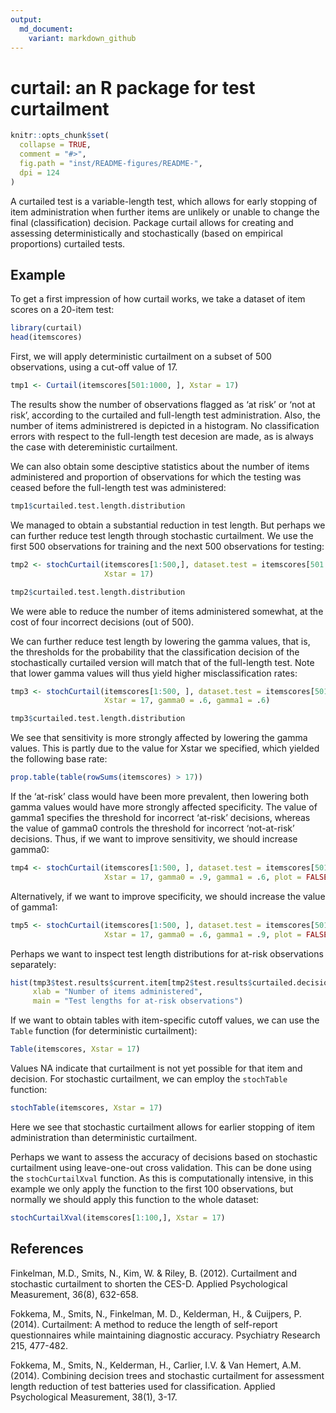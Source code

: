 ```yaml
---
output:
  md_document:
    variant: markdown_github
---
```


# curtail: an R package for test curtailment

```r
knitr::opts_chunk$set(
  collapse = TRUE,
  comment = "#>",
  fig.path = "inst/README-figures/README-",
  dpi = 124
)
```

A curtailed test is a variable-length test, which allows for early stopping of item administration when further items are unlikely or unable to change the final (classification) decision. Package curtail allows for creating and assessing deterministically and stochastically (based on empirical proportions) curtailed tests.

## Example

To get a first impression of how curtail works, we take a dataset of item scores on a 20-item test:

```r
library(curtail)
head(itemscores)
```

First, we will apply deterministic curtailment on a subset of 500 observations, using a cut-off value of 17. 

```r
tmp1 <- Curtail(itemscores[501:1000, ], Xstar = 17)
```

The results show the number of observations flagged as 'at risk' or 'not at risk', according to the curtailed and full-length test administration. Also, the number of items administrered is depicted in a histogram. No classification errors with respect to the full-length test decesion are made, as is always the case with detereministic curtailment.

We can also obtain some desciptive statistics about the number of items administered and proportion of observations for which the testing was ceased before the full-length test was administered:

```r
tmp1$curtailed.test.length.distribution
```

We managed to obtain a substantial reduction in test length. But perhaps we can further reduce test length through stochastic curtailment. We use the first 500 observations for training and the next 500 observations for testing:

```r
tmp2 <- stochCurtail(itemscores[1:500,], dataset.test = itemscores[501:1000,], 
                     Xstar = 17)
```


```r
tmp2$curtailed.test.length.distribution
```

We were able to reduce the number of items administered somewhat, at the cost of four incorrect decisions (out of 500). 

We can further reduce test length by lowering the gamma values, that is, the thresholds for the probability that the classification decision of the stochastically curtailed version will match that of the full-length test. Note that lower gamma values will thus yield higher misclassification rates:

```r
tmp3 <- stochCurtail(itemscores[1:500, ], dataset.test = itemscores[501:1000,], 
                     Xstar = 17, gamma0 = .6, gamma1 = .6)
```

```r
tmp3$curtailed.test.length.distribution
```

We see that sensitivity is more strongly affected by lowering the gamma values. This is partly due to the value for Xstar we specified, which yielded the following base rate:

```r
prop.table(table(rowSums(itemscores) > 17))
```

If the 'at-risk' class would have been more prevalent, then lowering both gamma values would have more strongly affected specificity. The value of gamma1 specifies the threshold for incorrect 'at-risk' decisions, whereas the value of gamma0 controls the threshold for incorrect 'not-at-risk' decisions. Thus, if we want to improve sensitivity, we should increase gamma0:

```r
tmp4 <- stochCurtail(itemscores[1:500, ], dataset.test = itemscores[501:1000,], 
                     Xstar = 17, gamma0 = .9, gamma1 = .6, plot = FALSE)
```

Alternatively, if we want to improve specificity, we should increase the value of gamma1:

```r
tmp5 <- stochCurtail(itemscores[1:500, ], dataset.test = itemscores[501:1000,], 
                     Xstar = 17, gamma0 = .6, gamma1 = .9, plot = FALSE)
```

Perhaps we want to inspect test length distributions for at-risk observations separately:

```r
hist(tmp3$test.results$current.item[tmp2$test.results$curtailed.decision == "at risk"], 
     xlab = "Number of items administered", 
     main = "Test lengths for at-risk observations")
```

If we want to obtain tables with item-specific cutoff values, we can use the ```Table``` function (for deterministic curtailment):

```r
Table(itemscores, Xstar = 17)
```

Values NA indicate that curtailment is not yet possible for that item and decision. For stochastic curtailment, we can employ the ```stochTable``` function:

```r
stochTable(itemscores, Xstar = 17)
```

Here we see that stochastic curtailment allows for earlier stopping of item administration than deterministic curtailment.

Perhaps we want to assess the accuracy of decisions based on stochastic curtailment using leave-one-out cross validation. This can be done using the ```stochCurtailXval``` function. As this is computationally intensive, in this example we only apply the function to the first 100 observations, but normally we should apply this function to the whole dataset:

```r
stochCurtailXval(itemscores[1:100,], Xstar = 17)
```






## References

Finkelman, M.D., Smits, N., Kim, W. & Riley, B. (2012). Curtailment and stochastic curtailment to shorten the CES-D. Applied Psychological Measurement, 36(8), 632-658.

Fokkema, M., Smits, N., Finkelman, M. D., Kelderman, H., & Cuijpers, P. (2014). Curtailment: A method to reduce the length of self-report questionnaires while maintaining diagnostic accuracy. Psychiatry Research 215, 477-482. 

Fokkema, M., Smits, N., Kelderman, H., Carlier, I.V. & Van Hemert, A.M. (2014). Combining decision trees and stochastic curtailment for assessment length reduction of test batteries used for classification. Applied Psychological Measurement, 38(1), 3-17.